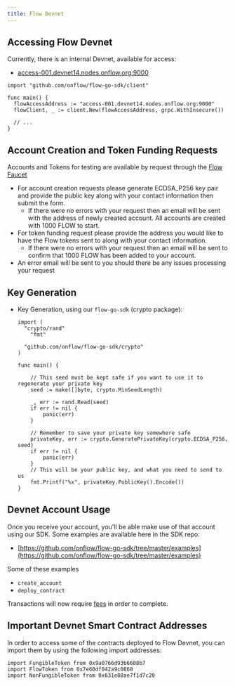 ```yaml
---
title: Flow Devnet
---
```

## Accessing Flow Devnet

Currently, there is an internal Devnet, available for access:

- [access-001.devnet14.nodes.onflow.org:9000](http://access-001.devnet14.nodes.onflow.org:9000/)

```
import "github.com/onflow/flow-go-sdk/client"

func main() {
  flowAccessAddress := "access-001.devnet14.nodes.onflow.org:9000"
  flowClient, _ := client.New(flowAccessAddress, grpc.WithInsecure())

  // ...
}

```

## Account Creation and Token Funding Requests

Accounts and Tokens for testing are available by request through the [Flow Faucet](https://testnet-faucet.onflow.org/) 

- For account creation requests please generate ECDSA_P256 key pair and provide the public key along with your contact information then submit the form.
    - If there were no errors with your request then an email will be sent with the address of newly created account. All accounts are created with 1000 FLOW to start.
- For token funding request please provide the address you would like to have the Flow tokens sent to along with your contact information.
    - If there were no errors with your request then an email will be sent to confirm that 1000 FLOW has been added to your account.
- An error email will be sent to you should there be any issues processing your request

## Key Generation

- Key Generation, using our `flow-go-sdk` (crypto package):

    ```
    import (
      "crypto/rand"
    	"fmt"

      "github.com/onflow/flow-go-sdk/crypto"
    )

    func main() {

    	// This seed must be kept safe if you want to use it to regenerate your private key
    	seed := make([]byte, crypto.MinSeedLength)

    	_, err := rand.Read(seed)
    	if err != nil {
    		panic(err)
    	}

    	// Remember to save your private key somewhere safe
    	privateKey, err := crypto.GeneratePrivateKey(crypto.ECDSA_P256, seed)
    	if err != nil {
    		panic(err)
    	}
    	// This will be your public key, and what you need to send to us
    	fmt.Printf("%x", privateKey.PublicKey().Encode())
    }

    ```

## Devnet Account Usage

Once you receive your account, you'll be able make use of that account using our SDK. Some examples are available here in the SDK repo:

- [https://github.com/onflow/flow-go-sdk/tree/master/examples](https://github.com/onflow/flow-go-sdk/tree/master/examples)

Some of these examples

- `create_account`
- `deploy_contract`

Transactions will now require [fees](https://www.notion.so/token/concepts/) in order to complete.

## Important Devnet Smart Contract Addresses

In order to access some of the contracts deployed to Flow Devnet, you can import them by using the following import addresses:

```
import FungibleToken from 0x9a0766d93b6608b7
import FlowToken from 0x7e60df042a9c0868
import NonFungibleToken from 0x631e88ae7f1d7c20

```
